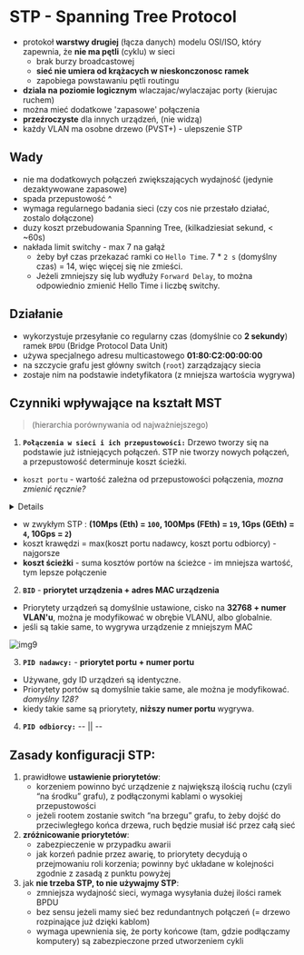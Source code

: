 # STP - Spanning Tree Protocol

- protokoł **warstwy drugiej** (łącza danych) modelu OSI/ISO, który zapewnia, że **nie ma pętli** (cyklu) w sieci
  - brak burzy broadcastowej
  - **sieć nie umiera od krążacych w nieskonczonosc ramek**
  - zapobiega powstawaniu pętli routingu
- **dziala na poziomie logicznym** wlaczajac/wylaczajac porty (kierujac ruchem)
- można mieć dodatkowe 'zapasowe' połączenia
- **przeźroczyste** dla innych urządzeń, (nie widzą)
- każdy VLAN ma osobne drzewo (PVST+) - ulepszenie STP

## Wady

- nie ma dodatkowych połączeń zwiększających wydajność (jedynie dezaktywowane zapasowe)
- spada przepustowość ^
- wymaga regularnego badania sieci (czy cos nie przestało działać, zostalo dołączone)
- duzy koszt przebudowania Spanning Tree, (kilkadziesiat sekund, < ~60s)
- nakłada limit switchy - max 7 na gałąź
  - żeby był czas przekazać ramki co `Hello Time`. 7 \* `2 s` (domyślny czas) = 14, więc więcej się nie zmieści.
  - Jeżeli zmniejszy się lub wydłuży `Forward Delay`, to można odpowiednio zmienić Hello Time i liczbę switchy.

## Działanie

- wykorzystuje przesyłanie co regularny czas (domyślnie co **2 sekundy**) ramek `BPDU` (Bridge Protocol Data Unit)
- używa specjalnego adresu multicastowego **01:80:C2:00:00:00**
- na szczycie grafu jest główny switch (`root`) zarządzający siecia
- zostaje nim na podstawie indetyfikatora (z mniejsza wartościa wygrywa)

## Czynniki wpływające na kształt MST


> (hierarchia porównywania od najważniejszego)

1. **`Połączenia w sieci i ich przepustowości:`** Drzewo tworzy się na podstawie już istniejących połączeń. STP nie tworzy nowych połączeń, a przepustowość determinuje koszt ścieżki.

- `koszt portu` - wartość zależna od przepustowości połączenia, _mozna zmienić ręcznie?_

<Details>

switch(config)# interface gigabitethernet 0/1 ----> np. port 1 z interfejsu 0 typu gigabit
switch(config-if)# spanning-tree cost 2

</Details>

- w zwykłym STP : **(10Mps (Eth) = `100`, 100Mps (FEth) = `19`, 1Gps (GEth) = `4`, 10Gps = `2`)**
- koszt krawędzi = max(koszt portu nadawcy, koszt portu odbiorcy) - najgorsze
- **koszt ścieżki** - suma kosztów portów na ścieżce - im mniejsza wartość, tym lepsze połączenie

2. **`BID`** - **priorytet urządzenia + adres MAC urządzenia**

- Priorytety urządzeń są domyślnie ustawione, cisko na **32768 + numer VLAN'u**, można je modyfikować w obrębie VLANU, albo globalnie.
- jeśli są takie same, to wygrywa urządzenie z mniejszym MAC

![img9](/lab4/img/img9.webp)

3. **`PID nadawcy:`** - **priorytet portu + numer portu**

- Używane, gdy ID urządzeń są identyczne.
- Priorytety portów są domyślnie takie same, ale można je modyfikować. _domyślny 128?_
- kiedy takie same są priorytety, **niższy numer portu** wygrywa.

4. **`PID odbiorcy:`** -- || --

## Zasady konfiguracji STP:

1. prawidłowe **ustawienie priorytetów**:
   - korzeniem powinno być urządzenie z największą ilością ruchu (czyli “na środku” grafu), z podłączonymi kablami o wysokiej przepustowości
   - jeżeli rootem zostanie switch “na brzegu” grafu, to żeby dojść do przeciwległego końca drzewa, ruch będzie musiał iść przez całą sieć
2. **zróżnicowanie priorytetów**:
   - zabezpieczenie w przypadku awarii
   - jak korzeń padnie przez awarię, to priorytety decydują o przejmowaniu roli korzenia; powinny być układane w kolejności zgodnie z zasadą z punktu powyżej
3. jak **nie trzeba STP, to nie używajmy STP**:
   - zmniejsza wydajność sieci, wymaga wysyłania dużej ilości ramek BPDU
   - bez sensu jeżeli mamy sieć bez redundantnych połączeń (= drzewo rozpinające już dzięki kablom)
   - wymaga upewnienia się, że porty końcowe (tam, gdzie podłączamy komputery) są zabezpieczone przed utworzeniem cykli
